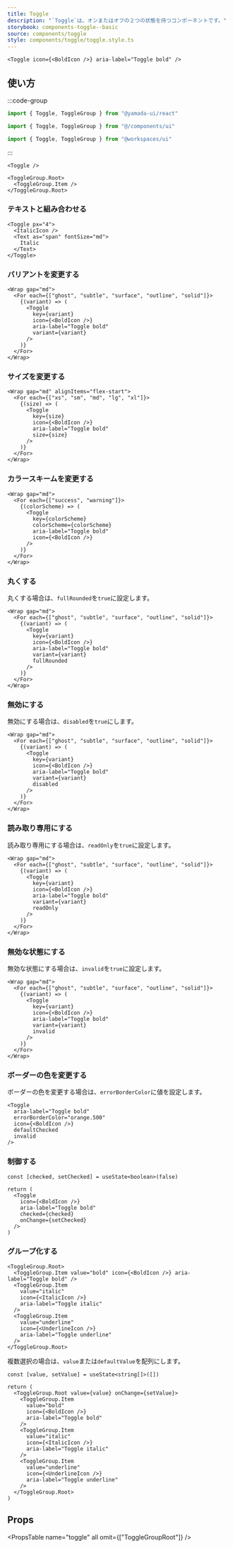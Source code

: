 ```yaml
---
title: Toggle
description: "`Toggle`は、オンまたはオフの２つの状態を持つコンポーネントです。"
storybook: components-toggle--basic
source: components/toggle
style: components/toggle/toggle.style.ts
---
```


```tsx preview
<Toggle icon={<BoldIcon />} aria-label="Toggle bold" />
```

## 使い方

:::code-group

```ts [Package]
import { Toggle, ToggleGroup } from "@yamada-ui/react"
```

```ts [Alias]
import { Toggle, ToggleGroup } from "@/components/ui"
```

```ts [Monorepo]
import { Toggle, ToggleGroup } from "@workspaces/ui"
```

:::

```tsx
<Toggle />
```

```tsx
<ToggleGroup.Root>
  <ToggleGroup.Item />
</ToggleGroup.Root>
```

### テキストと組み合わせる

```tsx preview
<Toggle px="4">
  <ItalicIcon />
  <Text as="span" fontSize="md">
    Italic
  </Text>
</Toggle>
```

### バリアントを変更する

```tsx preview
<Wrap gap="md">
  <For each={["ghost", "subtle", "surface", "outline", "solid"]}>
    {(variant) => (
      <Toggle
        key={variant}
        icon={<BoldIcon />}
        aria-label="Toggle bold"
        variant={variant}
      />
    )}
  </For>
</Wrap>
```

### サイズを変更する

```tsx preview
<Wrap gap="md" alignItems="flex-start">
  <For each={["xs", "sm", "md", "lg", "xl"]}>
    {(size) => (
      <Toggle
        key={size}
        icon={<BoldIcon />}
        aria-label="Toggle bold"
        size={size}
      />
    )}
  </For>
</Wrap>
```

### カラースキームを変更する

```tsx preview
<Wrap gap="md">
  <For each={["success", "warning"]}>
    {(colorScheme) => (
      <Toggle
        key={colorScheme}
        colorScheme={colorScheme}
        aria-label="Toggle bold"
        icon={<BoldIcon />}
      />
    )}
  </For>
</Wrap>
```

### 丸くする

丸くする場合は、`fullRounded`を`true`に設定します。

```tsx preview
<Wrap gap="md">
  <For each={["ghost", "subtle", "surface", "outline", "solid"]}>
    {(variant) => (
      <Toggle
        key={variant}
        icon={<BoldIcon />}
        aria-label="Toggle bold"
        variant={variant}
        fullRounded
      />
    )}
  </For>
</Wrap>
```

### 無効にする

無効にする場合は、`disabled`を`true`にします。

```tsx preview
<Wrap gap="md">
  <For each={["ghost", "subtle", "surface", "outline", "solid"]}>
    {(variant) => (
      <Toggle
        key={variant}
        icon={<BoldIcon />}
        aria-label="Toggle bold"
        variant={variant}
        disabled
      />
    )}
  </For>
</Wrap>
```

### 読み取り専用にする

読み取り専用にする場合は、`readOnly`を`true`に設定します。

```tsx preview
<Wrap gap="md">
  <For each={["ghost", "subtle", "surface", "outline", "solid"]}>
    {(variant) => (
      <Toggle
        key={variant}
        icon={<BoldIcon />}
        aria-label="Toggle bold"
        variant={variant}
        readOnly
      />
    )}
  </For>
</Wrap>
```

### 無効な状態にする

無効な状態にする場合は、`invalid`を`true`に設定します。

```tsx preview
<Wrap gap="md">
  <For each={["ghost", "subtle", "surface", "outline", "solid"]}>
    {(variant) => (
      <Toggle
        key={variant}
        icon={<BoldIcon />}
        aria-label="Toggle bold"
        variant={variant}
        invalid
      />
    )}
  </For>
</Wrap>
```

### ボーダーの色を変更する

ボーダーの色を変更する場合は、`errorBorderColor`に値を設定します。

```tsx preview
<Toggle
  aria-label="Toggle bold"
  errorBorderColor="orange.500"
  icon={<BoldIcon />}
  defaultChecked
  invalid
/>
```

### 制御する

```tsx preview functional client
const [checked, setChecked] = useState<boolean>(false)

return (
  <Toggle
    icon={<BoldIcon />}
    aria-label="Toggle bold"
    checked={checked}
    onChange={setChecked}
  />
)
```

### グループ化する

```tsx preview
<ToggleGroup.Root>
  <ToggleGroup.Item value="bold" icon={<BoldIcon />} aria-label="Toggle bold" />
  <ToggleGroup.Item
    value="italic"
    icon={<ItalicIcon />}
    aria-label="Toggle italic"
  />
  <ToggleGroup.Item
    value="underline"
    icon={<UnderlineIcon />}
    aria-label="Toggle underline"
  />
</ToggleGroup.Root>
```

複数選択の場合は、`value`または`defaultValue`を配列にします。

```tsx preview functional client
const [value, setValue] = useState<string[]>([])

return (
  <ToggleGroup.Root value={value} onChange={setValue}>
    <ToggleGroup.Item
      value="bold"
      icon={<BoldIcon />}
      aria-label="Toggle bold"
    />
    <ToggleGroup.Item
      value="italic"
      icon={<ItalicIcon />}
      aria-label="Toggle italic"
    />
    <ToggleGroup.Item
      value="underline"
      icon={<UnderlineIcon />}
      aria-label="Toggle underline"
    />
  </ToggleGroup.Root>
)
```

## Props

<PropsTable name="toggle" all omit={["ToggleGroupRoot"]} />
